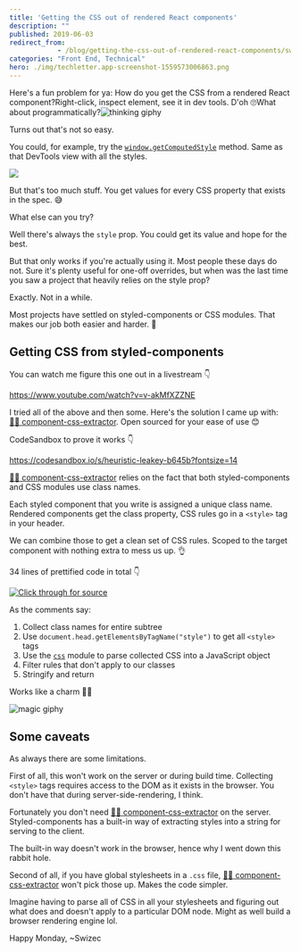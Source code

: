 ```yaml
---
title: 'Getting the CSS out of rendered React components'
description: ""
published: 2019-06-03
redirect_from: 
            - /blog/getting-the-css-out-of-rendered-react-components/swizec/9108
categories: "Front End, Technical"
hero: ./img/techletter.app-screenshot-1559573006863.png
---
```

Here&#x27;s a fun problem for ya: How do you get the CSS from a rendered React component?Right-click, inspect element, see it in dev tools. D&#x27;oh 🙄What about programmatically?![thinking giphy](./img/media-kPtv3UIPrv36cjxqLs-giphy.gif)

Turns out that&#x27;s not so easy.

You could, for example, try the [`window.getComputedStyle`](https://developer.mozilla.org/en-US/docs/Web/API/Window/getComputedStyle) method. Same as that DevTools view with all the styles.

![](./img/JQoQAck.gif)

But that&#x27;s too much stuff. You get values for every CSS property that exists in the spec. 😅

What else can you try?

Well there&#x27;s always the `style` prop. You could get its value and hope for the best.

But that only works if you&#x27;re actually using it. Most people these days do not. Sure it&#x27;s plenty useful for one-off overrides, but when was the last time you saw a project that heavily relies on the style prop?

Exactly. Not in a while.

Most projects have settled on styled-components or CSS modules. That makes our job both easier and harder. 🤨

## Getting CSS from styled-components

You can watch me figure this one out in a livestream 👇

https://www.youtube.com/watch?v=v-akMfXZZNE

I tried all of the above and then some. Here&#x27;s the solution I came up with: [👨‍🎨 component-css-extractor](https://github.com/Swizec/component-css-extractor). Open sourced for your ease of use 😊

CodeSandbox to prove it works 👇

https://codesandbox.io/s/heuristic-leakey-b645b?fontsize=14

[👨‍🎨 component-css-extractor](https://github.com/Swizec/component-css-extractor) relies on the fact that both styled-components and CSS modules use class names.

Each styled component that you write is assigned a unique class name. Rendered components get the class property, CSS rules go in a `<style>` tag in your header.

We can combine those to get a clean set of CSS rules. Scoped to the target component with nothing extra to mess us up. 👌

34 lines of prettified code in total 👇

[![Click through for source](./img/techletter.app-screenshot-1559573006863.png)](<https://carbon.now.sh/?bg=rgba(255,255,255,1)&t=seti&l=javascript&ds=true&wc=true&wa=true&pv=48px&ph=32px&ln=false&code=import%20css%20from%20%22css%22%3B%0A%0Afunction%20getClassNames(node)%20%7B%0A%20%20%20%20return%20%5B%0A%20%20%20%20%20%20%20%20node.className%2C%0A%20%20%20%20%20%20%20%20...Array.from(node.children).map(getClassNames)%0A%20%20%20%20%5D.flat()%3B%0A%7D%0A%0Aexport%20default%20function%20extractCSS(node)%20%7B%0A%20%20%20%20%2F%2F%20Collect%20class%20names%20for%20a%20DOM%20subtree%0A%20%20%20%20%2F%2F%20Works%20for%20styled-components%20and%20CSS%20modules%20(anything%20based%20on%20CSS%20classes)%0A%20%20%20%20const%20classNames%20%3D%20getClassNames(node)%0A%20%20%20%20%20%20%20%20.map(name%20%3D%3E%20name.split(%22%20%22))%0A%20%20%20%20%20%20%20%20.flat()%0A%20%20%20%20%20%20%20%20.map(name%20%3D%3E%20%60.%24%7Bname%7D%60)%3B%0A%0A%20%20%20%20%2F%2F%20Gets%20embedded%20CSS%20for%20the%20entire%20page%0A%20%20%20%20const%20cssStyles%20%3D%20Array.from(document.head.getElementsByTagName(%22style%22))%0A%20%20%20%20%20%20%20%20.map(style%20%3D%3E%20style.innerHTML)%0A%20%20%20%20%20%20%20%20.join(%22%22)%3B%0A%0A%20%20%20%20%2F%2F%20Filters%20CSS%20for%20our%20classes%0A%20%20%20%20const%20parsedCSS%20%3D%20css.parse(cssStyles)%3B%0A%20%20%20%20parsedCSS.stylesheet.rules%20%3D%20parsedCSS.stylesheet.rules%0A%20%20%20%20%20%20%20%20.filter(rule%20%3D%3E%20rule.type%20%3D%3D%3D%20%22rule%22)%0A%20%20%20%20%20%20%20%20.filter(rule%20%3D%3E%0A%20%20%20%20%20%20%20%20%20%20%20%20rule.selectors.some(selector%20%3D%3E%0A%20%20%20%20%20%20%20%20%20%20%20%20%20%20%20%20classNames.some(name%20%3D%3E%20name%20%3D%3D%3D%20selector)%0A%20%20%20%20%20%20%20%20%20%20%20%20)%0A%20%20%20%20%20%20%20%20)%3B%0A%0A%20%20%20%20return%20css.stringify(parsedCSS)%3B%0A%7D>)

As the comments say:

1. Collect class names for entire subtree
2. Use `document.head.getElementsByTagName("style")` to get all `<style>` tags
3. Use the [`css`](https://github.com/reworkcss/css) module to parse collected CSS into a JavaScript object
4. Filter rules that don&#x27;t apply to our classes
5. Stringify and return

Works like a charm 👨‍🎨

![magic giphy](./img/media-12NUbkX6p4xOO4-giphy.gif)

## Some caveats

As always there are some limitations.

First of all, this won&#x27;t work on the server or during build time. Collecting `<style>` tags requires access to the DOM as it exists in the browser. You don&#x27;t have that during server-side-rendering, I think.

Fortunately you don&#x27;t need [👨‍🎨 component-css-extractor](https://github.com/Swizec/component-css-extractor) on the server. Styled-components has a built-in way of extracting styles into a string for serving to the client.

The built-in way doesn&#x27;t work in the browser, hence why I went down this rabbit hole.

Second of all, if you have global stylesheets in a `.css` file, [👨‍🎨 component-css-extractor](https://github.com/Swizec/component-css-extractor) won&#x27;t pick those up. Makes the code simpler.

Imagine having to parse all of CSS in all your stylesheets and figuring out what does and doesn&#x27;t apply to a particular DOM node. Might as well build a browser rendering engine lol.

Happy Monday, ~Swizec
